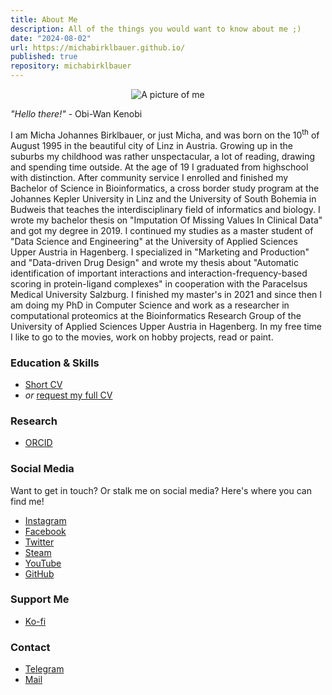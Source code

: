 ```yaml
---
title: About Me
description: All of the things you would want to know about me ;)
date: "2024-08-02"
url: https://michabirklbauer.github.io/
published: true
repository: michabirklbauer
---
```


<div align='center'>

![A picture of me](https://github.com/michabirklbauer/michabirklbauer.me/raw/master/cdn/blog/aboutme/me.jpg)

</div>

<div style={{ textAlign: 'center' }}>

<i>"Hello there!"</i>
\- Obi-Wan Kenobi

</div>

<div style={{ textAlign: 'justify' }}>

I am Micha Johannes Birklbauer, or just Micha, and was born on the 10<sup>th</sup> of August 1995 in the beautiful city of Linz in Austria.
Growing up in the suburbs my childhood was rather unspectacular, a lot of reading, drawing and spending time outside. At the age of 19 I graduated
from highschool with distinction. After community service I enrolled and finished my Bachelor of Science in Bioinformatics, a cross border study
program at the Johannes Kepler University in Linz and the University of South Bohemia in Budweis that teaches the interdisciplinary field of
informatics and biology. I wrote my bachelor thesis on "Imputation Of Missing Values In Clinical Data" and got my degree in 2019. I continued
my studies as a master student of "Data Science and Engineering" at the University of Applied Sciences Upper Austria in Hagenberg. I specialized
in "Marketing and Production" and "Data-driven Drug Design" and wrote my thesis about "Automatic identification of important interactions and
interaction-frequency-based scoring in protein-ligand complexes" in cooperation with the Paracelsus Medical University Salzburg. I finished my
master's in 2021 and since then I am doing my PhD in Computer Science and work as a researcher in computational proteomics at the Bioinformatics
Research Group of the University of Applied Sciences Upper Austria in Hagenberg. In my free time I like to go to the movies, work on hobby projects,
read or paint.

</div>

### Education & Skills

- [Short CV](https://github.com/michabirklbauer/michabirklbauer.me/raw/master/cdn/blog/aboutme/cv.pdf)
- _or_ [request my full CV](mailto:micha.birklbauer@gmail.com)

### Research

- [ORCID](https://orcid.org/0009-0005-1051-179X)

### Social Media

<div style={{ textAlign: 'justify' }}>

Want to get in touch? Or stalk me on social media? Here's where you can find me!

</div>

- [Instagram](https://www.instagram.com/micha_birklbauer/)
- [Facebook](https://www.facebook.com/therealmichabirklbauer)
- [Twitter](https://twitter.com/MichaBirklbauer)
- [Steam](https://steamcommunity.com/id/michabirklbauer1)
- [YouTube](https://www.youtube.com/user/Midnigh7Wesker)
- [GitHub](https://github.com/michabirklbauer)

### Support Me

- [Ko-fi](https://ko-fi.com/michabirklbauer)

### Contact

- [Telegram](https://telegram.me/micha_birklbauer)
- [Mail](mailto:micha.birklbauer@gmail.com)

